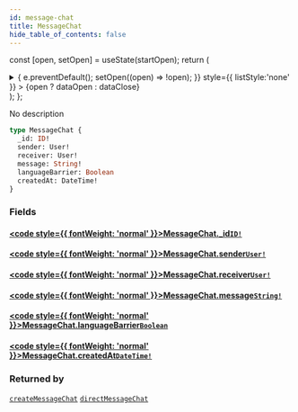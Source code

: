 ```yaml
---
id: message-chat
title: MessageChat
hide_table_of_contents: false
---
```






const [open, setOpen] = useState(startOpen);
return (
<details {...(open ? { open: true } : {})} className="details" style={{ border:'none', boxShadow:'none', background:'var(--ifm-background-color)' }}>
<summary
onClick={(e) => {
e.preventDefault();
setOpen((open) => !open);
}}
style={{ listStyle:'none' }} >
{open ? dataOpen : dataClose}
</summary>
{open && children}
</details>
);
};

No description

```graphql
type MessageChat {
  _id: ID!
  sender: User!
  receiver: User!
  message: String!
  languageBarrier: Boolean
  createdAt: DateTime!
}
```

### Fields

#### [<code style={{ fontWeight: 'normal' }}>MessageChat.<b>\_id</b></code>](#)<Bullet />[`ID!`](../../../docs/schema/scalars/id) <Badge class="secondary" text="non-null"/> <Badge class="secondary" text="scalar"/>

>

#### [<code style={{ fontWeight: 'normal' }}>MessageChat.<b>sender</b></code>](#)<Bullet />[`User!`](../../../docs/schema/objects/user) <Badge class="secondary" text="non-null"/> <Badge class="secondary" text="object"/>

>

#### [<code style={{ fontWeight: 'normal' }}>MessageChat.<b>receiver</b></code>](#)<Bullet />[`User!`](../../../docs/schema/objects/user) <Badge class="secondary" text="non-null"/> <Badge class="secondary" text="object"/>

>

#### [<code style={{ fontWeight: 'normal' }}>MessageChat.<b>message</b></code>](#)<Bullet />[`String!`](../../../docs/schema/scalars/string) <Badge class="secondary" text="non-null"/> <Badge class="secondary" text="scalar"/>

>

#### [<code style={{ fontWeight: 'normal' }}>MessageChat.<b>languageBarrier</b></code>](#)<Bullet />[`Boolean`](../../../docs/schema/scalars/boolean) <Badge class="secondary" text="scalar"/>

>

#### [<code style={{ fontWeight: 'normal' }}>MessageChat.<b>createdAt</b></code>](#)<Bullet />[`DateTime!`](../../../docs/schema/scalars/date-time) <Badge class="secondary" text="non-null"/> <Badge class="secondary" text="scalar"/>

>

### Returned by

[`createMessageChat`](../../../docs/schema/mutations/create-message-chat) <Badge class="secondary" text="mutation"/><Bullet />[`directMessageChat`](../../../docs/schema/subscriptions/direct-message-chat) <Badge class="secondary" text="subscription"/>
